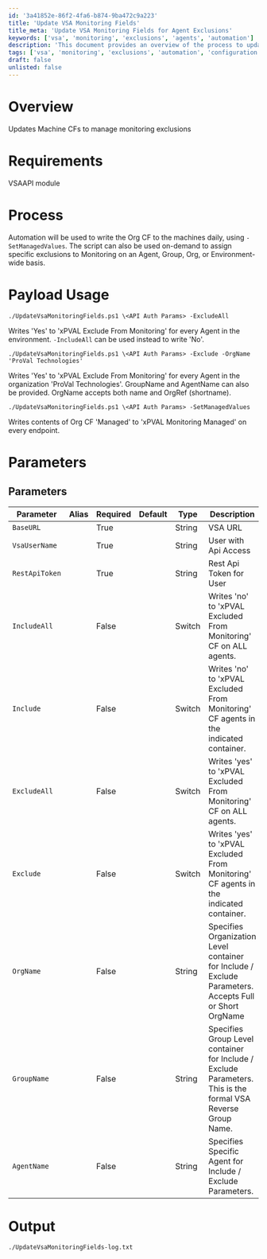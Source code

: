 ```yaml
---
id: '3a41852e-86f2-4fa6-b874-9ba472c9a223'
title: 'Update VSA Monitoring Fields'
title_meta: 'Update VSA Monitoring Fields for Agent Exclusions'
keywords: ['vsa', 'monitoring', 'exclusions', 'agents', 'automation']
description: 'This document provides an overview of the process to update monitoring exclusions for agents in VSA using automation. It details the requirements for the VSAAPI module, the parameters for executing the script, and examples of how to use the script for on-demand and scheduled updates. The payload usage section illustrates how to manage exclusion settings for agents, groups, and organizations effectively.'
tags: ['vsa', 'monitoring', 'exclusions', 'automation', 'configuration', 'security', 'setup']
draft: false
unlisted: false
---
```

# Overview
Updates Machine CFs to manage monitoring exclusions

# Requirements
VSAAPI module

# Process
Automation will be used to write the Org CF to the machines daily, using `-SetManagedValues`. The script can also be used on-demand to assign specific exclusions to Monitoring on an Agent, Group, Org, or Environment-wide basis.

# Payload Usage
```
./UpdateVsaMonitoringFields.ps1 \<API Auth Params> -ExcludeAll
```
Writes 'Yes' to 'xPVAL Exclude From Monitoring' for every Agent in the environment. `-IncludeAll` can be used instead to write 'No'.

```
./UpdateVsaMonitoringFields.ps1 \<API Auth Params> -Exclude -OrgName 'ProVal Technologies'
```
Writes 'Yes' to 'xPVAL Exclude From Monitoring' for every Agent in the organization 'ProVal Technologies'. GroupName and AgentName can also be provided. OrgName accepts both name and OrgRef (shortname).

```
./UpdateVsaMonitoringFields.ps1 \<API Auth Params> -SetManagedValues
```
Writes contents of Org CF 'Managed' to 'xPVAL Monitoring Managed' on every endpoint.

# Parameters
## Parameters

| Parameter       | Alias | Required | Default | Type   | Description                                                                                      |
|------------------|-------|----------|---------|--------|--------------------------------------------------------------------------------------------------|
| `BaseURL`        |       | True     |         | String | VSA URL                                                                                         |
| `VsaUserName`    |       | True     |         | String | User with Api Access                                                                             |
| `RestApiToken`   |       | True     |         | String | Rest Api Token for User                                                                          |
| `IncludeAll`     |       | False    |         | Switch | Writes 'no' to 'xPVAL Excluded From Monitoring' CF on ALL agents.                              |
| `Include`        |       | False    |         | Switch | Writes 'no' to 'xPVAL Excluded From Monitoring' CF agents in the indicated container.          |
| `ExcludeAll`     |       | False    |         | Switch | Writes 'yes' to 'xPVAL Excluded From Monitoring' CF on ALL agents.                             |
| `Exclude`        |       | False    |         | Switch | Writes 'yes' to 'xPVAL Excluded From Monitoring' CF agents in the indicated container.         |
| `OrgName`        |       | False    |         | String | Specifies Organization Level container for Include / Exclude Parameters. Accepts Full or Short OrgName |
| `GroupName`      |       | False    |         | String | Specifies Group Level container for Include / Exclude Parameters. This is the formal VSA Reverse Group Name. |
| `AgentName`      |       | False    |         | String | Specifies Specific Agent for Include / Exclude Parameters.                                       |

# Output
```
./UpdateVsaMonitoringFields-log.txt
```












